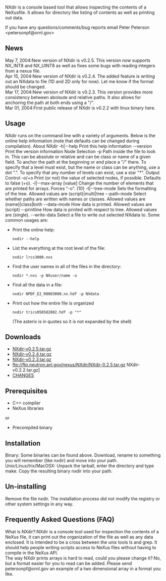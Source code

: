 NXdir is a console based tool that allows inspecting the contents of a NeXusfile. It allows for directory like listing of contents as well as printing out data.

If you have any questions/comments/bug reports email Peter Peterson <petersonpf@ornl.gov>

==News==
;May 7, 2004:New version of NXdir is v0.2.5. This version now supports NX_INT8 and NX_UINT8 as well as fixes some bugs with reading integers from a nexus file.
;Apr 15, 2004:New version of NXdir is v0.2.4. The added feature is writing out an NXdata to file (1D and 2D only for now). Let me know if the format should be changed.
;Mar 17, 2004:New version of NXdir is v0.2.3. This version provides more consistency between abolsute and relative paths. It also allows for anchoring the path at both ends using a "/".
;Mar 01, 2004:First public release of NXdir is v0.2.2 with linux binary here.

==Usage==
NXdir runs on the command line with a variety of arguments. Below is the online help information (note that defaults can be changed during compilation).
About NXdir
-h|--help	Print this help information
--version	Print the version information
Node Selection
-p	 Path inside the file to look in. This can be absolute or relative and can be class or name of a given field. To anchor the path at the beginning or end place a "/" there. To specify that a level must exist, but the name or class can be anything, use a dot ".". To specify that any number of levels can exist, use a star "*".
Output Control
-o/+o	Print (or not) the value of selected nodes, if possible. Defaults to false (+o).
-l|--max-array [value]	Change the number of elements that are printed for arrays. Forces "-o". (10)
-t|--tree-mode <value>	Sets the formatting of the tree. Allowed values are (script)|multi|tree
--path-mode <value>	Select whether paths are written with names or classes. Allowed values are (name)|class|both
--data-mode <value>	How data is printed. Allowed values are (script)
--printline <value>	How data is printed with respect to tree. Allowed values are (single).
--write-data <filename>	Select a file to write out selected NXdata to.
Some common usages are:
*Print the online help: <pre>nxdir --help</pre>
*List the everything at the root level of the file: <pre>nxdir lrcs3000.nxs</pre>
*Find the user names in all of the files in the directory: <pre>nxdir *.nxs -p NXuser/name -o</pre>
*Find all the data in a file: <pre>nxdir NPDF_E2_R0003000.nx.hdf -p NXdata</pre>
*Print out how the entire file is organized <pre>nxdir trics058582002.hdf -p "*"</pre> (The asterix is in quotes so it is not expanded by the shell)

==Downloads==
*[ftp://ftp.neutron.anl.gov/nexus/NXdir/NXdir-0.2.5.tar.gz NXdir-v0.2.5.tar.gz]
*[ftp://ftp.neutron.anl.gov/nexus/NXdir/NXdir-0.2.5.tar.gz NXdir-v0.2.4.tar.gz]
*[ftp://ftp.neutron.anl.gov/nexus/NXdir/NXdir-0.2.5.tar.gz NXdir-v0.2.3.tar.gz]
*ftp://ftp.neutron.anl.gov/nexus/NXdir/NXdir-0.2.5.tar.gz NXdir-v0.2.2.tar.gz]
*[ftp://ftp.neutron.anl.gov/nexus/NXdir/CHANGES CHANGES]

==Prerequisites==
*C++ compiler
*NeXus libraries
or
*Precompiled binary

==Installation==
Binary: Some binaries can be found above. Download, rename to something you will remember (like nxdir) and move into your path.
Unix/Linux/Irix/MacOSX: Unpack the tarball, enter the directory and type make. Copy the resulting binary nxdir into your path.
==Un-installing==
Remove the file nxdir.
The installation process did not modify the registry or other system settings in any way.

==Frequently Asked Questions (FAQ)==
;What is NXdir?:NXdir is a console tool used for inspection the contents of a NeXus file, it can print out the organization of the file as well as any data enclosed. It is intended to be a cross between the unix tools ls and grep. It should help people writing scripts access to NeXus files without having to compile in the NeXus API.
;The way NXdir prints arrays is hard to read, could you please change it?:No, but a format easier for you to read can be added. Please send petersonpf@ornl.gov an example of a two dimensional array in a format you like.
